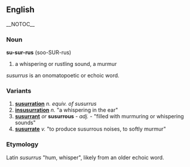 == English == __NOTOC__
=== Noun ===
'''su-sur-rus''' (soo-SUR-rus)
# a whispering or rustling sound, a murmur

''susurrus'' is an onomatopoetic or echoic word.

=== Variants ===
#'''[[susurration]]''' ''n.'' ''equiv. of susurrus''
#'''[[insusurration]]''' ''n.'' "a whispering in the ear"
#'''[[susurrant]]''' ''or'' '''susurrous''' - ''adj.'' - "filled with murmuring or whispering sounds"
#'''[[susurrate]]''' ''v.'' "to produce susurrous noises, to softly murmur"

=== Etymology ===
Latin ''susurrus'' "hum, whisper", likely from an older echoic word.